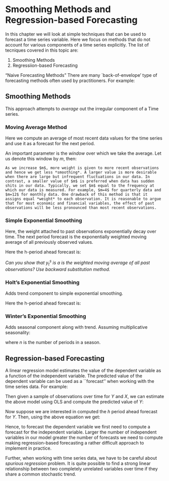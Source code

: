 # Smoothing Methods and Regression-based Forecasting
In this chapter we will look at simple techniques that can be used to forecast a time series variable. Here we focus on methods that do not account for various components of a time series explicitly. The list of tecniques covered in this topic are:

1. Smoothing Methods
2. Regressiion-based Forecasting

"Naive Forecasting Methods"
 There are many `back-of-envelope' type of forecasting methods often used by practitioners. For example:
 

 
## Smoothing Methods

This approach attempts to *average* out the irregular component of a Time series.
 

### Moving Average Method
 
Here we compute an average of most recent data values for the time series and use it as a forecast for the next period.

An important parameter is the *window* over which we take the average. Let us denote this window by $m$, then:
\begin{equation}
	y^f_{T+1}=\frac{\sum_{i=t-m+1}^{t}{y_i}}{m}
	\end{equation}
	
	As we increase $m$, more weight is given to more recent observations and hence we get less *smoothing*. A larger value is more desirable when there are large but infrequent fluctuations in our data. In contrast, a smaller value of $m$ is preferred when data has sudden shits in our data. Typically, we set $m$ equal to the frequency at which our data is measured. For example, $m=4$ for quarterly data and $m=12$ for monthly data. One drawback of this method is that it assigns equal *weight* to each observation. It is reasonable to argue that for most economic and financial variables, the effect of past observations will be less pronounced than most recent observations. 
	

 
### Simple Exponential Smoothing

Here, the weight attached to past observations exponentially decay over time.  The next period forecast is the exponentially weighted moving average of all previously observed values. 
 \begin{equation}
 	y_{t}^{s}= \alpha y_t + (1-\alpha)y_{t-1}^{s}
 \end{equation}
 
 Here the h-period ahead forecast is:
 
 \begin{equation}
 	y^f_{T+h} = y_T^s
 	\end{equation}
 
*Can you show that 	$y_{t}^{s}$ is a is the weighted moving average of all past observations? Use backward substitution method.*

### Holt's Exponential Smoothing

Adds trend component to simple exponential smoothing.
 \begin{equation}
 	y_{t}^{s}= \alpha y_t + (1-\alpha)(y_{t-1}^{s}+B_{t-1})\\
 	B_t = \gamma (y_t^s -y_{t-1}^s) + (1-\gamma) B_{t-1}
 \end{equation}
 
 
  Here the h-period ahead forecast is:
  
  \begin{equation}
  	y^f_{T+h} = y_T^s + h\times B_T
  \end{equation}
  
### Winter's Exponential Smoothing
 Adds seasonal component along with trend. Assuming multiplicative seasonality:
 
  \begin{equation}
  	y_{t}^{s}= \alpha \frac{y_t}{S_{t-n}} + (1-\alpha)(y_{t-1}^{s}+B_{t-1})\\
  	B_t = \gamma (y_t^s -y_{t-1}^s) + (1-\gamma) B_{t-1}\\
  	S_t = \beta\frac{y_t}{y_t^s}+(1-\beta)S_{t-n}
  \end{equation}
 \noindent where $n$ is the number of periods in a season.
 
   \begin{equation}
   	y^f_{T+h} = (y_T^s + h\times B_T) \times S_{T+h-n}
   \end{equation}
   
## Regression-based Forecasting
 A linear regression model estimates the value of the dependent variable as a function of the independent variable. The predicted value of the dependent variable can be used  as a ``forecast'' when working with the time series data. For example:
 \begin{equation}
 	Y_t = \beta_0 +\beta_1 X_t + \epsilon_t
 	\end{equation}

 Then given a sample of observations over time for $Y$ and $X$, we can estimate the above model using OLS and compute the predicted value of $Y$:
  \begin{equation}
  	\widehat{Y}_t = \widehat{\beta_0} +\widehat{\beta_1} X_t
  \end{equation}
  
  Now suppose we are interested in computed the $h$ period ahead forecast for $Y$. Then, using the above equation we get:
  \begin{equation}
  	  	\widehat{Y}_{T+h} = \widehat{\beta_0} +\widehat{\beta_1} X_{T+h}
  	\end{equation}
  
  Hence, to forecast the dependent variable we first need to compute a forecast for the independent variable. Larger the number of independent variables in our model greater the number of forecasts we need to compute making regression-based forecasting a rather difficult approach to implement in practice.
  
  Further, when working with time series data, we have to be careful about *spurious regression* problem. It is quite possible to find a strong linear relationship between two completely unrelated variables over time if they share a common stochastic trend. 
